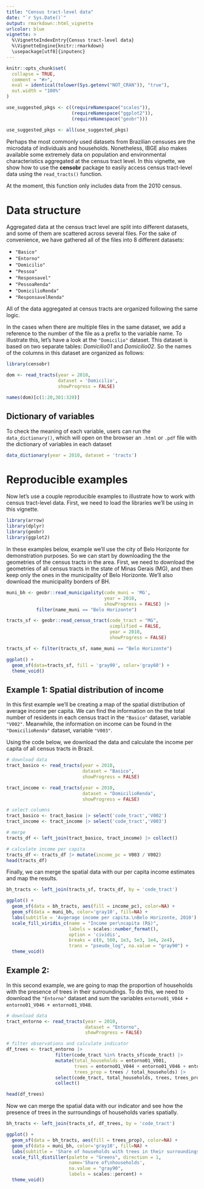 ```yaml
---
title: "Census tract-level data"
date: "`r Sys.Date()`"
output: rmarkdown::html_vignette
urlcolor: blue
vignette: >
  %\VignetteIndexEntry{Census tract-level data}
  %\VignetteEngine{knitr::rmarkdown}
  \usepackage[utf8]{inputenc}
---
```


```r
knitr::opts_chunk$set(
  collapse = TRUE,
  comment = "#>",
  eval = identical(tolower(Sys.getenv("NOT_CRAN")), "true"),
  out.width = "100%"
)

use_suggested_pkgs <- c((requireNamespace("scales")), 
                        (requireNamespace("ggplot2")), 
                        (requireNamespace("geobr")))

use_suggested_pkgs <- all(use_suggested_pkgs)
```

Perhaps the most commonly used datasets from Brazilian censuses are the microdata of individuals and households. Nonetheless, IBGE also makes available some extremely data on population and environmental characteristics aggregated at the census tract level. In this vignette, we show how to use the **censobr** package to  easily access census tract-level data using the `read_tracts()` function.

At the moment, this function only includes data from the 2010 census.


# Data structure

Aggregated data at the census tract level are split into different datasets, and some of them are scattered across several files. For the sake of convenience, we have gathered all of the files into 8 different datasets:

- `"Basico"`
- `"Entorno"`
- `"Domicilio"`
- `"Pessoa"`
- `"Responsavel"`
- `"PessoaRenda"`
- `"DomicilioRenda"`
- `"ResponsavelRenda"`

All of the data aggregated at census tracts are organized following the same logic.

In the cases when there are multiple files in the same dataset, we add a reference to the number of the file as a prefix to the variable name. To illustrate this, let's have a look at the `"Domicilio"` dataset. This dataset is based on two separate tables: *Domicilio01* and *Domicilio02*. So the names of the columns in this dataset are organized as follows:

```r
library(censobr)

dom <- read_tracts(year = 2010, 
                   dataset = 'Domicilio', 
                   showProgress = FALSE)

names(dom)[c(1:20,301:320)]
```

## Dictionary of variables

To check the meaning of each variable, users can run the `data_dictionary()`, which will open on the browser an `.html` or `.pdf` file with the dictionary of variables in each dataset


```r
data_dictionary(year = 2010, dataset = 'tracts')

```


# Reproducible examples

Now let's use a couple reproducible examples to illustrate how to work with census tract-level data. First, we need to load the libraries we'll be using in this vignette.

```r
library(arrow)
library(dplyr)
library(geobr)
library(ggplot2)
```

In these examples below, example we'll use the city of Belo Horizonte for demonstration purposes. So we can start by downloading the the geometries of the census tracts in the area. First, we need to download the geometries of all census tracts in the state of Minas Gerais (MG), and then keep only the ones in the municipality of Belo Horizonte. We'll also download the municipality borders of BH.

```r
muni_bh <- geobr::read_municipality(code_muni = 'MG', 
                                    year = 2010, 
                                    showProgress = FALSE) |>
           filter(name_muni == "Belo Horizonte")

tracts_sf <- geobr::read_census_tract(code_tract = "MG",
                                      simplified = FALSE,
                                      year = 2010,
                                      showProgress = FALSE)

tracts_sf <- filter(tracts_sf, name_muni == "Belo Horizonte")

ggplot() + 
  geom_sf(data=tracts_sf, fill = 'gray90', color='gray60') + 
  theme_void()
```



## Example 1: Spatial distribution of income

In this first example we'll be creating a map of the spatial distribution of average income per capita. We can find the information on the the total number of residents in each census tract in the `"Basico"` dataset, variable `"V002"`. Meanwhile, the information on income can be found in the `"DomicilioRenda"` dataset, variable `"V003"`.

Using the code below, we download the data and calculate the income per capita of all census tracts in Brazil.


```r
# download data
tract_basico <- read_tracts(year = 2010,
                            dataset = "Basico", 
                            showProgress = FALSE)

tract_income <- read_tracts(year = 2010,
                            dataset = "DomicilioRenda", 
                            showProgress = FALSE)

# select columns
tract_basico <- tract_basico |> select('code_tract','V002')
tract_income <- tract_income |> select('code_tract','V003')

# merge
tracts_df <- left_join(tract_basico, tract_income) |> collect()

# calculate income per capita
tracts_df <- tracts_df |> mutate(income_pc = V003 / V002)
head(tracts_df)
```

Finally, we can merge the spatial data with our per capita income estimates and map the results.

```r
bh_tracts <- left_join(tracts_sf, tracts_df, by = 'code_tract')

ggplot() +
  geom_sf(data = bh_tracts, aes(fill = income_pc), color=NA) +
  geom_sf(data = muni_bh, color='gray10', fill=NA) +
  labs(subtitle = 'Avgerage income per capita.\nBelo Horizonte, 2010') +
  scale_fill_viridis_c(name = "Income per\ncapita (R$)",
                       labels = scales::number_format(),
                       option = 'cividis',
                       breaks = c(0, 500, 1e3, 5e3, 1e4, 2e4),
                       trans = "pseudo_log", na.value = "gray90") +
  theme_void()

```

## Example 2: 

In this second example, we are going to map the proportion of households with the presence of trees in their surroundings. To do this, we need to download the `"Entorno"` dataset and sum the variables `entorno01_V044 + entorno01_V046 + entorno01_V048`. 

```r
# download data
tract_entorno <- read_tracts(year = 2010,
                             dataset = "Entorno", 
                             showProgress = FALSE)

# filter observations and calculate indicator
df_trees <- tract_entorno |>
                  filter(code_tract %in% tracts_sf$code_tract) |>
                  mutate(total_households = entorno01_V001,
                         trees = entorno01_V044 + entorno01_V046 + entorno01_V048,
                         trees_prop = trees / total_households) |>
                  select(code_tract, total_households, trees, trees_prop) |>
                  collect()

head(df_trees)
```

Now we can merge the spatial data with our indicator and see how the presence of trees in the surroundings of households varies spatially.

```r
bh_tracts <- left_join(tracts_sf, df_trees, by = 'code_tract')

ggplot() +
  geom_sf(data = bh_tracts, aes(fill = trees_prop), color=NA) +
  geom_sf(data = muni_bh, color='gray10', fill=NA) +
  labs(subtitle = 'Share of households with trees in their surroundings.\nBelo Horizonte, 2010') +
  scale_fill_distiller(palette = "Greens", direction = 1, 
                       name='Share of\nhouseholds', 
                       na.value = "gray90",
                       labels = scales::percent) +
  theme_void()

```
